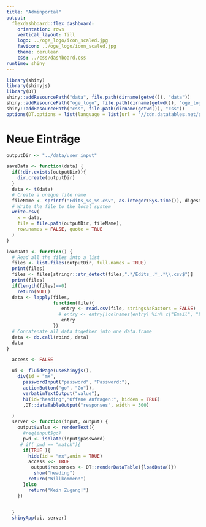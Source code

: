 ```yaml
---
title: "Adminportal"
output: 
  flexdashboard::flex_dashboard:
    orientation: rows
    vertical_layout: fill
    logo: ../oge_logo/icon_scaled.jpg
    favicon: ../oge_logo/icon_scaled.jpg
    theme: cerulean
    css: ../css/dashboard.css
runtime: shiny
---
```


```r
library(shiny)
library(shinyjs)
library(DT)
shiny::addResourcePath("data", file.path(dirname(getwd()), "data"))
shiny::addResourcePath("oge_logo", file.path(dirname(getwd()), "oge_logo"))
shiny::addResourcePath("css", file.path(dirname(getwd()), "css"))
options(DT.options = list(language = list(url = '//cdn.datatables.net/plug-ins/1.10.15/i18n/German.json')))
```

Neue Einträge
=========================

```r
outputDir <- "../data/user_input"

saveData <- function(data) {
  if(!dir.exists(outputDir)){
    dir.create(outputDir)
  }
  data <- t(data)
  # Create a unique file name
  fileName <- sprintf("Edits_%s_%s.csv", as.integer(Sys.time()), digest::digest(data))
  # Write the file to the local system
  write.csv(
    x = data,
    file = file.path(outputDir, fileName),
    row.names = FALSE, quote = TRUE
  )
}

loadData <- function() {
  # Read all the files into a list
  files <- list.files(outputDir, full.names = TRUE)
  print(files)
  files <- files[stringr::str_detect(files,".*/Edits_.*_.*\\.csv$")]
  print(files)
  if(length(files)==0)
    return(NULL)
  data <- lapply(files, 
                 function(file){
                    entry <- read.csv(file, stringsAsFactors = FALSE)
                   # entry <- entry[!colnames(entry) %in% c("Email", "Einverstaendnis","Newsletter")] #exclude colums from being displayed
                    entry
                 }) 
  # Concatenate all data together into one data.frame
  data <- do.call(rbind, data)
  data
}

  access <- FALSE

  ui <- fluidPage(useShinyjs(),
    div(id = "mx",
      passwordInput("password", "Password:"),
      actionButton("go", "Go")),
      verbatimTextOutput("value"),
      h1(id="heading","Offene Anfragen:", hidden = TRUE)
      ,DT::dataTableOutput("responses", width = 300)

  )
  server <- function(input, output) {
    output$value <- renderText({
      #req(input$go)
      pwd <- isolate(input$password)
     # if( pwd == "match"){
      if(TRUE ){
        hide(id = "mx",anim = TRUE)
        access <<- TRUE
         output$responses <- DT::renderDataTable({loadData()})
          show("heading")
        return("Willkommen!")
      }else
        return("Kein Zugang!")
    })


  }
  shinyApp(ui, server)


```

